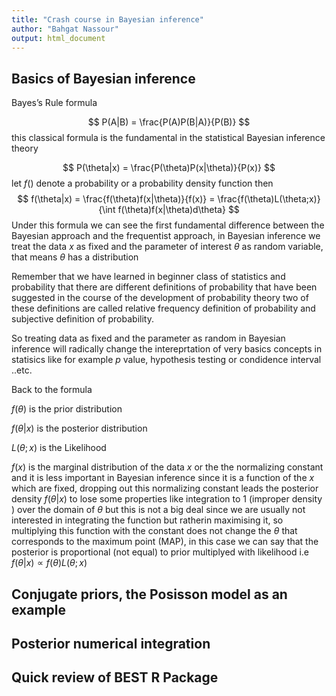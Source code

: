 ```yaml
---
title: "Crash course in Bayesian inference"
author: "Bahgat Nassour"
output: html_document
---
```



## Basics of Bayesian inference

Bayes's Rule formula 

$$ P(A|B) = \frac{P(A)P(B|A)}{P(B)} $$
this classical formula is the fundamental in the statistical Bayesian inference theory

$$ P(\theta|x) = \frac{P(\theta)P(x|\theta)}{P(x)} $$
let $f ()$ denote a probability or a probability density function then 
$$ f(\theta|x) = \frac{f(\theta)f(x|\theta)}{f(x)} =  \frac{f(\theta)L(\theta;x)}{\int f(\theta)f(x|\theta)d\theta} $$
\newline
Under this formula we can see the first fundamental difference between the Bayesian approach and the frequentist approach, in Bayesian inference we treat the data $x$ as fixed and the parameter of interest $\theta$ as random variable, that means $\theta$ has a distribution

\newline
Remember that we have learned in beginner class of statistics and probability that there are different definitions of probability that have been suggested in the course of the development of probability theory two of these definitions are called relative frequency definition of probability and subjective definition of probability.

\newline
So treating data as fixed and the parameter as random in Bayesian inference will radically change the intereprtation of very basics concepts in statisics like for example $p$ value, hypothesis testing or condidence interval ..etc.  

\newline
Back to the formula

\newline
$f(\theta)$ is the prior distribution 

\newline
$f(\theta|x)$ is the posterior distribution  

\newline
$L(\theta;x)$ is the Likelihood 

\newline
$f(x)$ is the marginal distribution of the data $x$ or the the normalizing constant and it is less important in Bayesian inference since it is a function of the $x$ which are fixed, dropping out this  normalizing constant leads the posterior density $f(\theta|x)$ to lose some properties like integration to 1 (improper density ) over the domain of $\theta$ but this is not a big deal since we are usually not interested in integrating the function but ratherin maximising it, so multiplying this function with the constant does not change the $\theta$ that corresponds to the maximum point (MAP), in this case we can say that the posterior is proportional (not equal) to prior multiplyed with likelihood i.e $f(\theta|x) \propto f(\theta) L(\theta;x)$

## Conjugate priors, the Posisson model as an example

## Posterior numerical integration 

## Quick review of BEST R Package


